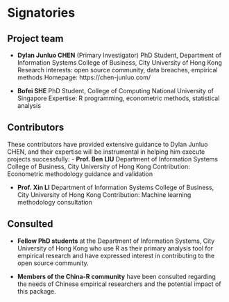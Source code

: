# Signatories

## Project team

- **Dylan Junluo CHEN** (Primary Investigator)
  PhD Student, Department of Information Systems
  College of Business, City University of Hong Kong
  Research interests: open source community, data breaches, empirical methods
  Homepage: https://chen-junluo.com/

- **Bofei SHE**
  PhD Student, College of Computing
  National University of Singapore
  Expertise: R programming, econometric methods, statistical analysis

## Contributors
These contributors have provided extensive guidance to Dylan Junluo CHEN, and their expertise will be instrumental in helping him execute projects successfully:
- **Prof. Ben LIU**
  Department of Information Systems
  College of Business, City University of Hong Kong
  Contribution: Econometric methodology guidance and validation

- **Prof. Xin LI**
  Department of Information Systems
  College of Business, City University of Hong Kong
  Contribution: Machine learning methodology consultation

## Consulted

- **Fellow PhD students** at the Department of Information Systems, City University of Hong Kong who use R as their primary analysis tool for empirical research and have expressed interest in contributing to the open source community.

- **Members of the China-R community** have been consulted regarding the needs of Chinese empirical researchers and the potential impact of this package.